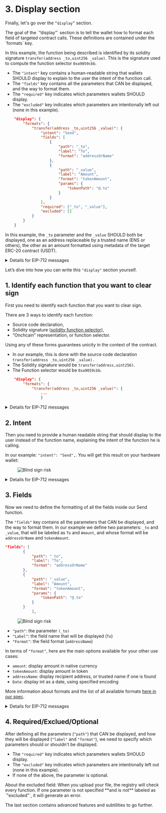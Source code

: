 
# 3. Display section

Finally, let's go over the `“display”` section.

<Callout type="info" emoji="ℹ️">
    The goal of the `“display”` section is to tell the wallet how to format each field of targeted contract calls. These definitions are contained under the `formats` key.
</Callout>

In this example, the function being described is identified by its solidity signature `transfer(address _to,uint256 _value)`. This is the signature used to compute the function selector `0xa9059cbb`.
- The  `"intent"` key contains a human-readable string that wallets SHOULD display to explain to the user the intent of the function call.
- The `"fields"` key contains all the parameters that CAN be displayed, and the way to format them.
- The `"required"` key indicates which parameters wallets SHOULD display.
- The `"excluded"` key indicates which parameters are intentionally left out (none in this example).

```json
    "display": {
        "formats": {
            "transfer(address _to,uint256 _value)": {
                "intent": "Send",
                "fields": [
                    {
                        "path": "_to",
                        "label": "To",
                        "format": "addressOrName"
                    },
                    {
                        "path": "_value",
                        "label": "Amount",
                        "format": "tokenAmount",
                        "params": {
                            "tokenPath": "@.to"
                        }
                    }
                ],
                "required": ["_to", "_value"],
                "excluded": []
            }
        }
    }
```

In this example, the `_to` parameter and the `_value` SHOULD both be displayed, one as an address replaceable by a trusted name (ENS or others), the other as an amount formatted using metadata of the target ERC-20 contract (USDT).


<details>
    <summary> Details for EIP-712 messages</summary>

    Same mechanic, we specify what message(s) we want to clear sign. 

    Note that we can clear sign multiple messages in the same file, depending on what we previously defined in the `"context"` section.

    In our example, we only clear sign the message `"OrderStructure"`. 

    ```json
    "display": {
        "formats": {
        "OrderStructure": {
            "intent": "1inch Order",
            "fields": [
            { "path": "maker", "label": "From", "format": "raw" },
            { "path": "makingAmount", "label": "Send", "format": "tokenAmount", "params": { "tokenPath": "makerAsset" } },
            { "path": "takingAmount", "label": "Receive minimum", "format": "tokenAmount", "params": { "tokenPath": "takerAsset" } },
            { "path": "receiver", "label": "To", "format": "raw" }
            ],
            "excluded": ["salt", "makerTraits", "interactions", "allowedSender", "offsets"]
            "required": ["maker", "makingAmount", "takingAmount", "receiver"]
        }
        }
    }
    ```

</details>

Let’s dive into how you can write this `"display"` section yourself.


## 1. Identify each function that you want to clear sign

First you need to identify each function that you want to clear sign.

There are 3 ways to identify each function:
- Source code declaration,
- Solidity signature ([solidity function selector](https://docs.soliditylang.org/en/latest/abi-spec.html#function-selector)),
- “Onchcain” representation, or function selector.

Using any of these forms guarantees unicity in the context of the contract.

- In our example, this is done with the source code declaration `transfer(address _to,uint256 _value).`
- The Solidity signature would be `transfer(address,uint256)`.
- The Function selector would be `0xa9059cbb`.

```json
    "display": {
        "formats": {
            "transfer(address _to,uint256 _value)": {
                ...
                }
```

<details>
    <summary> Details for EIP-712 messages</summary>

    To identify which EIP-712 message we are describing, we just need to specify the type as mentioned in primaryType, in the `"context"` section. In our example, we just write
    ```json
    "display": {
        "formats": {
        "OrderStructure": {
            ...
            }
    ```

</details>


## 2. Intent

Then you need to provide a human readable string that should display to the user instead of the function name, explaining the intent of the function he is calling.

In our example:  `"intent": "Send",`.
You will get this result on your hardware wallet:

<div style={{ paddingTop: "1em", width: "90%" }} className="center">
  <figure>
    <Image src="/clear-signing/clear-signing-tuto-02.png" alt="Blind sign risk" width={400} height={300} />
  </figure>
</div>

<details>
    <summary> Details for EIP-712 messages</summary>

    Same idea. Here, instead of `"OrderStructure"`, we want to display `"1inch Order"` to the user:
    ```jsons
        "intent": "1inch Order",
    ```

</details>


## 3. Fields

Now we need to define the formatting of all the fields inside our Send function. 

The `"fields"` key contains all the parameters that CAN be displayed, and the way to format them.
In our example we define two parameters: `_to` and `_value`, that will be labeled as `To` and `Amount`, and whose format will be `addressOrName` and `tokenAmount`.

```json
"fields": [
        {
            "path": "_to",
            "label": "To",
            "format": "addressOrName"
        },
        {
            "path": "_value",
            "label": "Amount",
            "format": "tokenAmount",
            "params": {
                "tokenPath": "@.to"
            }
        }
            ],
```

<div style={{ paddingTop: "1em", width: "90%" }} className="center">
  <figure>
    <Image src="/clear-signing/clear-signing-tuto-03.png" alt="Blind sign risk" width={800} height={600} />
  </figure>
</div>

- `"path"`: the parameter `(_to)`
- `"Label"`: the field name that will be displayed (`To`)
- `"Format"`: the field format (`addressName`)

In terms of `"format"`, here are the main options available for your other use cases:
- `amount`: display amount in native currency
- `tokenAmount`: display amount in token
- `addressName`: display recipient address, or trusted name if one is found
- `Date`: display int as a date, using specified encoding

More information about formats and the list of all available formats [here in our spec](https://github.com/LedgerHQ/clear-signing-erc7730-registry/blob/master/specs/erc-7730.md#field-formats).


<details>
    <summary> Details for EIP-712 messages</summary>

    Same idea, we describe the formatting of all the different fields (`maker`, `makingAmount`, `takingAmount` and `receiver`) that can be displayed in the EIP-712 message. 

    ```json
    "fields": [
            { "path": "maker", "label": "From", "format": "raw" },
            { "path": "makingAmount", "label": "Send", "format": "tokenAmount", "params": { "tokenPath": "makerAsset" } },
            { "path": "takingAmount", "label": "Receive minimum", "format": "tokenAmount", "params": { "tokenPath": "takerAsset" } },
            { "path": "receiver", "label": "To", "format": "raw" }
            ],
    ```

</details>


## 4. Required/Exclued/Optional

After defining all the parameters (`"path"`) that CAN be displayed, and how they will be displayed (`"label"` and `"format"`), we need to specify which parameters should or shouldn't be displayed.

- The `"required"` key indicates which parameters wallets SHOULD display.
- The `"excluded"` key indicates which parameters are intentionally left out (none in this example).
- If none of the above, the parameter is optional. 

<Callout type="info" emoji="ℹ️">
  About the excluded field: When you upload your file, the registry will check every function. If one parameter is not specified **and is not** labeled as `"excluded"`, it will generate an error. 
</Callout>



The last section contains advanced features and subtilities to go further.


